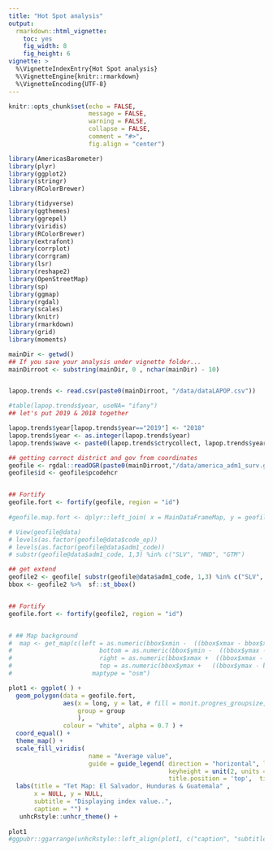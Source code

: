 ```yaml
---
title: "Hot Spot analysis"
output:
  rmarkdown::html_vignette:
    toc: yes
    fig_width: 8
    fig_height: 6
vignette: >
  %\VignetteIndexEntry{Hot Spot analysis}
  %\VignetteEngine{knitr::rmarkdown}
  %\VignetteEncoding{UTF-8}
---
```


```r
knitr::opts_chunk$set(echo = FALSE, 
                      message = FALSE, 
                      warning = FALSE, 
                      collapse = FALSE,
                      comment = "#>",
                      fig.align = "center")
```

```r
library(AmericasBarometer)
library(plyr)
library(ggplot2)
library(stringr)
library(RColorBrewer)

library(tidyverse)
library(ggthemes)
library(ggrepel)
library(viridis)
library(RColorBrewer)
library(extrafont)
library(corrplot)
library(corrgram)
library(lsr)
library(reshape2)
library(OpenStreetMap)
library(sp)
library(ggmap)
library(rgdal)
library(scales)
library(knitr)
library(rmarkdown)
library(grid)
library(moments)

mainDir <- getwd()
## If you save your analysis under vignette folder...
mainDirroot <- substring(mainDir, 0 , nchar(mainDir) - 10)


lapop.trends <- read.csv(paste0(mainDirroot, "/data/dataLAPOP.csv"))

#table(lapop.trends$year, useNA= "ifany") 
## let's put 2019 & 2018 together

lapop.trends$year[lapop.trends$year=="2019"] <- "2018"
lapop.trends$year <- as.integer(lapop.trends$year)
lapop.trends$wave <- paste0(lapop.trends$ctrycollect, lapop.trends$year)

```


```r
## getting correct district and gov from coordinates
geofile <- rgdal::readOGR(paste0(mainDirroot,"/data/america_adm1_surv.geojson"))
geofile$id <- geofile$pcodehcr


## Fortify
geofile.fort <- fortify(geofile, region = "id")
 
#geofile.map.fort <- dplyr::left_join( x = MainDataFrameMap, y = geofile.fort, by = "id")

# View(geofile@data)
# levels(as.factor(geofile@data$code_op))
# levels(as.factor(geofile@data$adm1_code))
# substr(geofile@data$adm1_code, 1,3) %in% c("SLV", "HND", "GTM")

## get extend
geofile2 <- geofile[ substr(geofile@data$adm1_code, 1,3) %in% c("SLV", "HND", "GTM"), ]
bbox <- geofile2 %>%  sf::st_bbox()


## Fortify
geofile.fort <- fortify(geofile2, region = "id")


# ## Map background
#  map <- get_map(c(left = as.numeric(bbox$xmin -  ((bbox$xmax - bbox$xmin)/10)), 
#                        bottom = as.numeric(bbox$ymin -  ((bbox$ymax - bbox$ymin)/10)), 
#                        right = as.numeric(bbox$xmax +  ((bbox$xmax - bbox$xmin)/10)), 
#                        top = as.numeric(bbox$ymax +   ((bbox$ymax - bbox$ymin)/10))), 
#                      maptype = "osm")


```

```r
plot1 <- ggplot( ) +
  geom_polygon(data = geofile.fort,
               aes(x = long, y = lat, # fill = monit.progres_groupsize, 
                   group = group
                   ),
               colour = "white", alpha = 0.7 ) +
  coord_equal() +
  theme_map() +
  scale_fill_viridis(
                      name = "Average value",
                      guide = guide_legend( direction = "horizontal", label.position = "bottom",
                                            keyheight = unit(2, units = "mm"),  keywidth = unit(length(labels)*10, units = "mm"),
                                            title.position = 'top',  title.hjust = 0.5, label.hjust = 1, nrow = 1, byrow = T, reverse = T )) +
  labs(title = "Tet Map: El Salvador, Hunduras & Guatemala" , 
       x = NULL, y = NULL,
       subtitle = "Displaying index value..",
       caption = "") +
   unhcRstyle::unhcr_theme() +
  
plot1
#ggpubr::ggarrange(unhcRstyle::left_align(plot1, c("caption", "subtitle", "title")), ncol = 1, nrow = 1)

```

